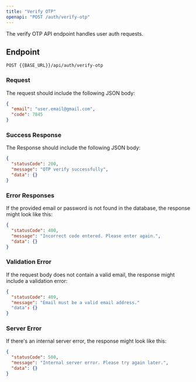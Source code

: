 ---
title: "Verify OTP"
openapi: "POST /auth/verify-otp"
---

The verify OTP API endpoint handles user auth requests.

## Endpoint

`POST {{BASE_URL}}/api/auth/verify-otp`

### Request

The request should include the following JSON body:

```json
{
  "email": "user.email@gmail.com",
  "code": 7845
}
```

### Success Response

The Response should include the following JSON body:

```json
{
  "statusCode": 200,
  "message": "OTP verify successfully",
  "data": {}
}
```

### Error Responses

If the provided email or password is not found in the database, the response might look like this:

```json
{
  "statusCode": 400,
  "message": "Incorrect code entered. Please enter again.",
  "data": {}
}
```

### Validation Error

If the request body does not contain a valid email, the response might include a validation error:

```json
{
  "statusCode": 409,
  "message": "Email must be a valid email address."
  "data": {}
}
```

### Server Error

If there's an internal server error, the response might look like this:

```json
{
  "statusCode": 500,
  "message": "Internal server error. Please try again later.",
  "data": {}
}
```
